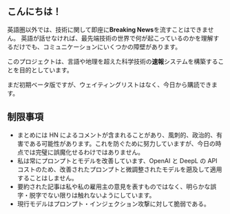 
<CallToAction />

## こんにちは！

英語圏以外では、技術に関して即座に**Breaking News**を流すことはできません。
英語が話せなければ、最先端技術の世界で何が起こっているのかを理解するだけでも、コミュニケーションにいくつかの障壁があります。


<Callout type="info" emoji="🗞">

このプロジェクトは、言語や地理を超えた科学技術の**速報**システムを構築することを目的としています。

</Callout>

まだ初期ベータ版ですが、ウェイティングリストはなく、今日から購読できます。

## 制限事項

- まとめには HN によるコメントが含まれることがあり、風刺的、政治的、有害である可能性があります。これを防ぐために努力していますが、今日の時点では完璧に誤魔化せるわけではありません。
- 私は常にプロンプトとモデルを改善しています、OpenAI と DeepL の API コストのため、改善されたプロンプトと微調整されたモデルを遡及して適用することはしません。
- 要約された記事は私や私の雇用主の意見を表すものではなく、明らかな誤字・脱字でない限りは触れないようにしています。
- 現行モデルはプロンプト・インジェクション攻撃に対して脆弱である。
